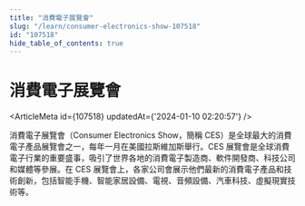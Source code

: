 ```yaml
---
title: "消費電子展覽會"
slug: "/learn/consumer-electronics-show-107518"
id: "107518"
hide_table_of_contents: true
---
```



# 消費電子展覽會

<ArticleMeta id={107518} updatedAt={'2024-01-10 02:20:57'} />
<div className='border-solid border-b border-t-0 my-4 border-[var(--ifm-color-gray-300)]' />

消費電子展覽會（Consumer Electronics Show，簡稱 CES）是全球最大的消費電子產品展覽會之一，每年一月在美國拉斯維加斯舉行。CES 展覽會是全球消費電子行業的重要盛事，吸引了世界各地的消費電子製造商、軟件開發商、科技公司和媒體等參展。在 CES 展覽會上，各家公司會展示他們最新的消費電子產品和技術創新，包括智能手機、智能家居設備、電視、音頻設備、汽車科技、虛擬現實技術等。
